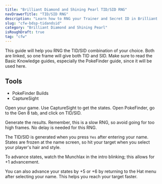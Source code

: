 ```yaml
---
title: "Brilliant Diamond and Shining Pearl TID/SID RNG"
navDrawerTitle: "TID/SID RNG"
description: "Learn how to RNG your Trainer and Secret ID in Brilliant Diamond and Shining Pearl with CFW."
slug: "cfw-bdsp-tidandsid"
category: "Brilliant Diamond and Shining Pearl"
isRoughDraft: true
tag: "cfw"
---
```


This guide will help you RNG the TID/SID combination of your choice. Both are linked, so one frame will give both TID and SID. Make sure to read the Basic Knowledge guides, especially the PokeFinder guide, since it will be used here.

## Tools

- PokeFinder Builds
- CaptureSight

Open your game. Use CaptureSight to get the states. Open PokeFinder, go to the Gen 8 tab, and click on TID/SID.

Generate the results. Remember, this is a slow RNG, so avoid going for too high frames. No delay is needed for this RNG.

The TID/SID is generated when you press `Yes` after entering your name. States are frozen at the name screen, so hit your target when you select your player's hair and style.

To advance states, watch the Munchlax in the intro blinking; this allows for +1 advancement.

You can also advance your states by +5 or +6 by returning to the Hat menu after selecting your name. This helps you reach your target faster.
